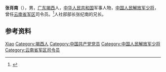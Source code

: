 '''张肖南'''（{{bd|1955年|5月|}}），男，[[广东|广东]][[揭西|揭西]]人，[[中华人民共和国|中华人民共和国]]军事人物，[[中国人民解放军少将|中国人民解放军少将]]，曾任[[云南省军区|云南省军区]]司令员。<ref>{{Cite web|title=五省区驻地部队换将【6】|url=http://renshi.people.com.cn/n/2013/0819/c139617-22609255-6.html|accessdate=2021-02-07|work=人民网|archive-date=2013-08-24|archive-url=https://web.archive.org/web/20130824001424/http://renshi.people.com.cn/n/2013/0819/c139617-22609255-6.html|dead-url=no}}</ref>人社部部长张纪南的兄长。

== 参考资料 ==
{{reflist}}

{{Authority control}}
{{DEFAULTSORT:Zhang张}}
[[Category:张姓|Xiao]]
[[Category:揭西人|Category:揭西人]]
[[Category:中国共产党党员|Category:中国共产党党员]]
[[Category:中国人民解放军少将|Category:中国人民解放军少将]]
[[Category:云南省军区司令员|Category:云南省军区司令员]]

{{中国人物小作品}}